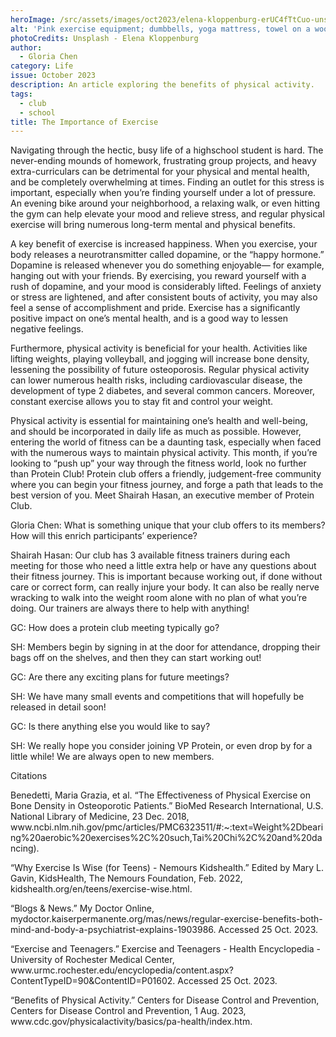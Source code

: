 ```yaml
---
heroImage: /src/assets/images/oct2023/elena-kloppenburg-erUC4fTtCuo-unsplash.jpg
alt: 'Pink exercise equipment; dumbbells, yoga mattress, towel on a wood floor'
photoCredits: Unsplash - Elena Kloppenburg
author:
  - Gloria Chen
category: Life
issue: October 2023
description: An article exploring the benefits of physical activity.
tags:
  - club
  - school
title: The Importance of Exercise
---
```


Navigating through the hectic, busy life of a highschool student is hard. The never-ending mounds of homework, frustrating group projects, and heavy extra-curriculars can be detrimental for your physical and mental health, and be completely overwhelming at times. Finding an outlet for this stress is important, especially when you’re finding yourself under a lot of pressure. An evening bike around your neighborhood, a relaxing walk, or even hitting the gym can help elevate your mood and relieve stress, and regular physical exercise will bring numerous long-term mental and physical benefits.

A key benefit of exercise is increased happiness. When you exercise, your body releases a neurotransmitter called dopamine, or the “happy hormone.” Dopamine is released whenever you do something enjoyable— for example, hanging out with your friends. By exercising, you reward yourself with a rush of dopamine, and your mood is considerably lifted. Feelings of anxiety or stress are lightened, and after consistent bouts of activity, you may also feel a sense of accomplishment and pride. Exercise has a significantly positive impact on one’s mental health, and is a good way to lessen negative feelings.

Furthermore, physical activity is beneficial for your health. Activities like lifting weights, playing volleyball, and jogging will increase bone density, lessening the possibility of future osteoporosis. Regular physical activity can lower numerous health risks, including cardiovascular disease, the development of type 2 diabetes, and several common cancers. Moreover, constant exercise allows you to stay fit and control your weight.

Physical activity is essential for maintaining one’s health and well-being, and should be incorporated in daily life as much as possible. However, entering the world of fitness can be a daunting task, especially when faced with the numerous ways to maintain physical activity. This month, if you’re looking to “push up” your way through the fitness world, look no further than Protein Club! Protein club offers a friendly, judgement-free community where you can begin your fitness journey, and forge a path that leads to the best version of you. Meet Shairah Hasan, an executive member of Protein Club.

Gloria Chen: What is something unique that your club offers to its members? How will this enrich participants’ experience?

Shairah Hasan: Our club has 3 available fitness trainers during each meeting for those who need a little extra help or have any questions about their fitness journey. This is important because working out, if done without care or correct form, can really injure your body. It can also be really nerve wracking to walk into the weight room alone with no plan of what you’re doing. Our trainers are always there to help with anything!

GC: How does a protein club meeting typically go?

SH: Members begin by signing in at the door for attendance, dropping their bags off on the shelves, and then they can start working out!

GC: Are there any exciting plans for future meetings?

SH: We have many small events and competitions that will hopefully be released in detail soon!

GC: Is there anything else you would like to say?

SH: We really hope you consider joining VP Protein, or even drop by for a little while! We are always open to new members.

Citations

Benedetti, Maria Grazia, et al. “The Effectiveness of Physical Exercise on Bone Density in Osteoporotic Patients.” BioMed Research International, U.S. National Library of Medicine, 23 Dec. 2018, www\.ncbi.nlm.nih.gov/pmc/articles/PMC6323511/#:\~:text=Weight%2Dbearing%20aerobic%20exercises%2C%20such,Tai%20Chi%2C%20and%20dancing).

“Why Exercise Is Wise (for Teens) - Nemours Kidshealth.” Edited by Mary L. Gavin, KidsHealth, The Nemours Foundation, Feb. 2022, kidshealth.org/en/teens/exercise-wise.html.

“Blogs & News.” My Doctor Online, mydoctor.kaiserpermanente.org/mas/news/regular-exercise-benefits-both-mind-and-body-a-psychiatrist-explains-1903986. Accessed 25 Oct. 2023.

“Exercise and Teenagers.” Exercise and Teenagers - Health Encyclopedia - University of Rochester Medical Center, www\.urmc.rochester.edu/encyclopedia/content.aspx?ContentTypeID=90\&ContentID=P01602. Accessed 25 Oct. 2023.

“Benefits of Physical Activity.” Centers for Disease Control and Prevention, Centers for Disease Control and Prevention, 1 Aug. 2023, www\.cdc.gov/physicalactivity/basics/pa-health/index.htm.
